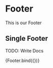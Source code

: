 
<Meta title="components/layout/Footer" decorators={[withDesign]} />

# Footer

This is our Footer

## Single Footer

TODO: Write Docs

<Canvas>
  <Story
    name="Footer"
    parameters={{
      design: {
        type: 'figma',
        url: '',
      },
    }}
    args={{
      copyrightText: '2021 Mestská knižnica v Bratislave',
      siteMap: { title: 'Mapa stránok', href: '#' },
      gdpr: { title: 'Ochrana osobnych udajov', href: '#' },
      facebookUrl: 'https://facebook.com',
      instagramUrl: 'https://instagram.com',
      youtubeUrl: 'https://youtube.com',
      items: [],
    }}
  >
    {Footer.bind({})}
  </Story>
</Canvas>

<ArgsTable of={Footer} />
